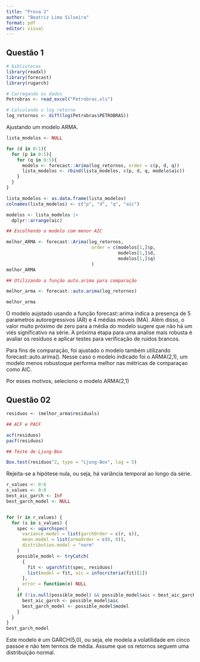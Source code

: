 ```yaml
---
title: "Prova 2"
author: "Beatriz Lima Silveira"
format: pdf
editor: visual
---
```


## Questão 1

```r

# bibliotecas
library(readxl)
library(forecast)
library(rugarch)

# Carregando os dados
Petrobras <- read_excel("Petrobras.xls")

# Calculando o log retorno
log_retornos <- diff(log(Petrobras$PETROBRAS))

```

Ajustando um modelo ARMA.

```r


lista_modelos <- NULL

for (d in 0:1){
  for (p in 0:5){
    for (q in 0:5){
      modelo <- forecast::Arima(log_retornos, order = c(p, d, q))
      lista_modelos <- rbind(lista_modelos, c(p, d, q, modelo$aic))
    }
  }
}

lista_modelos <- as.data.frame(lista_modelos)
colnames(lista_modelos) <- c("p", "d", "q", "aic")

modelos <- lista_modelos |>
  dplyr::arrange(aic)

## Escolhendo o modelo com menor AIC

melhor_ARMA <- forecast::Arima(log_retornos,
                                order = c(modelos[1,]$p,
                                          modelos[1,]$d,
                                          modelos[1,]$q)
                                )
melhor_ARMA

## Utilizando a função auto.arima para comparação

melhor_arma <- forecast::auto.arima(log_retornos)

melhor_arma
```

O modelo aujstado usando a função forecast::arima indica a presença de 5 parametros autoregressivos (AR) e 4 médias móveis (MA). Além disso, o valor muito próximo de zero para a média do modelo sugere que não há um viés significativo na série. A próxima etapa para uma analise mais robusta é avaliar os residuos e aplicar testes para verificação de ruidos brancos.

Para fins de comparação, foi ajustado o modelo também utilizando forecast::auto.arima(). Nesse caso o modelo indicado foi o ARMA(2,1), um modelo menos robustoque performa melhor nas métricas de comparaçao como AIC.

Por esses motivos, seleciono o modelo ARMA(2,1)

## Questão 02

```r

residuos <- (melhor_arma$residuals)

## ACF e PACF

acf(residuos)
pacf(residuos)

## Teste de Ljung-Box

Box.test(residuos^2, type = "Ljung-Box", lag = 5)

```

Rejeita-se a hipótese nula, ou seja, há variância temporal ao longo da série.

```r

r_values <- 0:6
s_values <- 0:0
best_aic_garch <- Inf
best_garch_model <- NULL


for (r in r_values) {
  for (s in s_values) {
    spec <- ugarchspec(
      variance.model = list(garchOrder = c(r, s)),
      mean.model = list(armaOrder = c(0, 0)),
      distribution.model = "norm"
    )
    possible_model <- tryCatch(
      {
        fit <- ugarchfit(spec, residuos)
        list(model = fit, aic = infocriteria(fit)[1])
      },
      error = function(e) NULL
    )
    if (!is.null(possible_model) && possible_model$aic < best_aic_garch) {
      best_aic_garch <- possible_model$aic
      best_garch_model <- possible_model$model
    }
  }
}
best_garch_model
```

Este modelo é um GARCH(5,0), ou seja, ele modela a volatilidade em cinco passoe e não tem termos de média. Assume que os retornos seguem uma distribuição normal.
